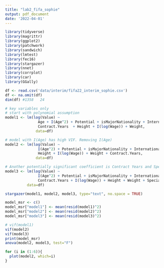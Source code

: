 ```yaml
---
title: "lab2_fifa_sophie"
output: pdf_document
date: '2022-04-01'
---
```


```r
library(tidyverse)
library(magrittr)
library(ggplot2)
library(patchwork)
library(sandwich)
library(lmtest)
library(fec16)
library(stargazer)
library(nnet)
library(corrplot)
library(car)
library(GGally)

```

```r
df <- read.csv('data/interim/fifa22_interim_sophie.csv')
df <- na.omit(df)
dim(df) #1358   24

```



```r
# key variables only
# start with polynomial assumption
model1 <- lm(log(Value) ~
               Age + I(Age^2) + Potential + isMajorNationality + International.Reputation+
               Contract.Years  + Height + I(log(Wage)) + Weight,
              data=df)

# model with I(Age) has high VIF. Removing I(Age)
model2 <- lm(log(Value) ~
               I(Age^2) + Potential + isMajorNationality + International.Reputation+
               Height + I(log(Wage)) + Weight + Contract.Years,
              data=df)

# Another potentially significant coefficient is Contract Years and Special
model3 <- lm(log(Value) ~ 
               I(Age^2) + Potential + isMajorNationality + International.Reputation+
               Contract.Years + I(log(Wage)) + Height + Weight + Special,
          data=df)

stargazer(model1, model2, model3, type="text", no.space = TRUE)
```




```r
model_msr <- c()
model_msr["model1"] <- mean(resid(model1)^2)
model_msr["model2"] <- mean(resid(model2)^2)
model_msr["model3"] <- mean(resid(model3)^2)

# vif(model1)
vif(model2)
vif(model3)
print(model_msr)
anova(model2, model3, test="F")

```

```r


for (i in (1:6)){
  plot(model2, which=i)
}
```

